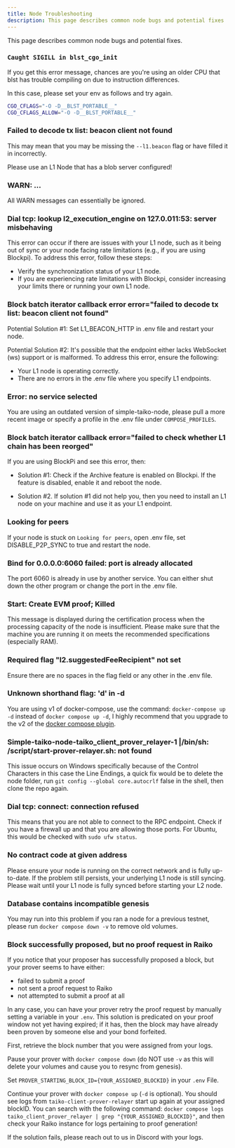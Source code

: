 ```yaml
---
title: Node Troubleshooting
description: This page describes common node bugs and potential fixes
---
```


 This page describes common node bugs and potential fixes.

### `Caught SIGILL in blst_cgo_init`

If you get this error message, chances are you're using an older CPU that blst has trouble compiling on due to instruction differences.

In this case, please set your env as follows and try again.

```bash
CGO_CFLAGS="-O -D__BLST_PORTABLE__"
CGO_CFLAGS_ALLOW="-O -D__BLST_PORTABLE__"
```

### Failed to decode tx list: beacon client not found

This may mean that you may be missing the `--l1.beacon` flag or have filled it in incorrectly.

Please use an L1 Node that has a blob server configured!

### WARN: ...

All WARN messages can essentially be ignored.

### Dial tcp: lookup l2_execution_engine on 127.0.011:53: server misbehaving

This error can occur if there are issues with your L1 node, such as it being out of sync or your node facing rate limitations (e.g., if you are using Blockpi). To address this error, follow these steps:

- Verify the synchronization status of your L1 node.
- If you are experiencing rate limitations with Blockpi, consider increasing your limits there or running your own L1 node.

### Block batch iterator callback error error="failed to decode tx list: beacon client not found"

Potential Solution #1: Set L1_BEACON_HTTP in .env file and restart your node.

Potential Solution #2: It's possible that the endpoint either lacks WebSocket (ws) support or is malformed. To address this error, ensure the following:
- Your L1 node is operating correctly.
- There are no errors in the .env file where you specify L1 endpoints.

### Error: no service selected

You are using an outdated version of simple-taiko-node, please pull a more recent image or specify a profile in the .env file under `COMPOSE_PROFILES`.

### Block batch iterator callback error="failed to check whether L1 chain has been reorged"

If you are using BlockPi and see this error, then:

- Solution #1: Check if the Archive feature is enabled on Blockpi. If the feature is disabled, enable it and reboot the node.

- Solution #2. If solution #1 did not help you, then you need to install an L1 node on your machine and use it as your L1 endpoint.

### Looking for peers

If your node is stuck on `Looking for peers`, open .env file, set DISABLE_P2P_SYNC to true and restart the node.

### Bind for 0.0.0.0:6060 failed: port is already allocated

The port 6060 is already in use by another service. You can either shut down the other program or change the port in the .env file.

### Start: Create EVM proof; Killed

This message is displayed during the certification process when the processing capacity of the node is insufficient.
Please make sure that the machine you are running it on meets the recommended specifications (especially RAM).

### Required flag "l2.suggestedFeeRecipient" not set

Ensure there are no spaces in the flag field or any other in the .env file.

### Unknown shorthand flag: 'd' in -d

You are using v1 of docker-compose, use the command: `docker-compose up -d` instead of `docker compose up -d`, I highly recommend that you upgrade to the v2 of the [docker compose plugin](https://docs.docker.com/compose/install/linux/).

### Simple-taiko-node-taiko_client_prover_relayer-1 |/bin/sh: /script/start-prover-relayer.sh: not found

This issue occurs on Windows specifically because of the Control Characters in this case the Line Endings, a quick fix would be to delete the node folder, run `git config --global core.autocrlf` false in the shell, then clone the repo again.

### Dial tcp: connect: connection refused

This means that you are not able to connect to the RPC endpoint. Check if you have a firewall up and that you are allowing those ports. For Ubuntu, this would be checked with `sudo ufw status`.

### No contract code at given address

Please ensure your node is running on the correct network and is fully up-to-date. If the problem still persists, your underlying L1 node is still syncing. Please wait until your L1 node is fully synced before starting your L2 node.

### Database contains incompatible genesis

You may run into this problem if you ran a node for a previous testnet, please run `docker compose down -v` to remove old volumes.

### Block successfully proposed, but no proof request in Raiko

If you notice that your proposer has successfully proposed a block, but your prover seems to have either:
- failed to submit a proof
- not sent a proof request to Raiko
- not attempted to submit a proof at all

In any case, you can have your prover retry the proof request by manually setting a variable in your `.env`. This solution is predicated on your proof window not yet having expired;
if it has, then the block may have already been proven by someone else and your bond forfeited.

First, retrieve the block number that you were assigned from your logs.

Pause your prover with `docker compose down` (do NOT use `-v` as this will delete your volumes and cause you to resync from genesis).

Set `PROVER_STARTING_BLOCK_ID={YOUR_ASSIGNED_BLOCKID}` in your `.env` File.

Continue your prover with `docker compose up` (`-d` is optional). You should see logs from `taiko-client-prover-relayer` start up again at your assigned blockID.
You can search with the following command: `docker compose logs taiko_client_prover_relayer | grep "{YOUR_ASSIGNED_BLOCKID}"`, and then check your Raiko instance for logs pertaining to proof generation!

If the solution fails, please reach out to us in Discord with your logs.
